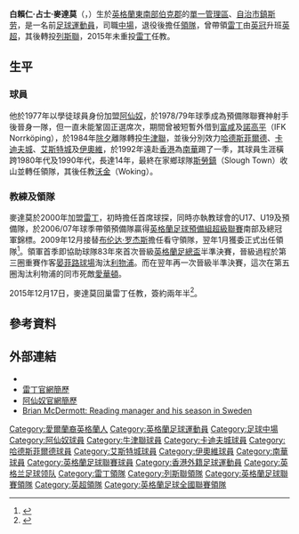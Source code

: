 {{noteTA|G1=足球|G2=FAcup|G3=EPL
|T=zh-hans:布莱恩·麦克德莫特; zh-hk:白賴仁·麥達莫;
|1=zh-hans:布莱恩; zh-hk:白賴仁;
|2=zh-hans:麦克德莫特; zh-hk:麥達莫;
|3=zh-hans:布莱恩·詹姆斯·麦克德莫特; zh-hk:白賴仁·占士·麥達莫;
}}
{{Infobox football biography
| playername     = 白賴仁·麥達莫<br />''Brian McDermott''
| image          = Brian McDermott Leeds 2014.jpg
| image_size  = 250
| caption        = 
| fullname       = Brian James McDermott
| dateofbirth    = {{Birth date and age|1961|4|8|df=y}}
| cityofbirth    = [[斯劳|斯劳]]
| countryofbirth = [[英格蘭|英格蘭]]
| height         = 
| position       = [[中場|中場]]
| currentclub    =
| youthyears1    = 1977–1979
| youthclubs1    = [[阿森纳足球俱乐部|阿仙奴]]
| years1         = 1979–1984
| clubs1         = [[阿森纳足球俱乐部|阿仙奴]]
| caps1          = 61
| goals1         = 12
| years2         = 1983
| clubs2         = → [[富勒姆足球俱乐部|富咸]]
| caps2          = 3
| goals2         = 0
| years3         = 1984
| clubs3         = → [[IFK諾爾雪平足球俱樂部|諾高平]]
| caps3          = 17
| goals3         = 6
| years4         = 1984–1987
| clubs4         = [[牛津联足球俱乐部|牛津聯]]
| caps4          = 24
| goals4         = 2
| years5         = 1986
| clubs5         = → [[哈德斯菲尔德足球俱乐部|哈德斯菲爾德]]
| caps5          = 4
| goals5         = 1
| years6         = 1987–1988
| clubs6         = [[卡迪夫城足球俱乐部|卡迪夫城]]
| caps6          = 51
| goals6         = 8
| years7         = 1988–1990
| clubs7         = [[埃克塞特城足球俱乐部|艾斯特城]]
| caps7          = 68
| goals7         = 4
| years8         = 1990–1992
| clubs8         = [[约维尔足球俱乐部|伊奧維]]
| caps8          = 62
| goals8         = 12
| years9         = 1992–1993
| clubs9         = [[南華足球隊|南華]]
| caps9          = 10
| goals9         = 2
| years10        = 1993–1995
| clubs10        = 
| caps10         = 
| goals10        = 
| years11        = 1995
| clubs11        = [[Slough_Town_F.C.|斯勞鎮]]
| caps11         = 6
| goals11        = 0
| years12        = 1996
| clubs12        = 
| caps12         = 
| goals12        = 
| manageryears1  = 1996–1998
| managerclubs1  = [[Slough_Town_F.C.|斯勞鎮]]
| manageryears2  = 1998–2000
| managerclubs2  = [[沃金足球俱乐部|沃金]]
| manageryears3  = 2009–2013
| managerclubs3  = [[雷丁足球俱乐部|雷丁]]
| manageryears4  = 2013–2014
| managerclubs4  = [[列斯聯足球會|列斯聯]]
| manageryears5  = 2015–2016
| managerclubs5  = [[雷丁足球俱乐部|雷丁]]
| pcupdate       = 2011年10月24日 (一) 05:31 (UTC)
| ntupdate       =
}}
'''白賴仁·占士·麥達莫'''（{{lang-en|'''Brian James McDermott'''}}，{{bd|1961年|4月8日|catidx=McDermott, Brian}}）生於[[英格蘭|英格蘭]][[東南英格蘭|東南部]][[伯克郡|伯克郡]]的[[單一管理區|單一管理區]]、[[英國自治市鎮地位|自治市鎮]][[斯劳|斯劳]]，是一名前[[足球|足球]][[運動員|運動員]]，司職[[中場|中場]]，退役後擔任[[教练|領隊]]，曾帶領[[雷丁足球俱乐部|雷丁]]由[[英冠|英冠]]升班[[英超|英超]]，其後轉投[[列斯聯足球會|列斯聯]]，2015年未重投[[雷丁足球俱乐部|雷丁]]任教。

==生平==
===球員===
他於1977年以學徒球員身份加盟[[阿森纳足球俱乐部|阿仙奴]]，於1978/79年球季成為預備隊聯賽神射手後晉身一隊，但一直未能鞏固正選席次，期間曾被短暫外借到[[富勒姆足球俱乐部|富咸]]及[[IFK諾爾雪平足球俱樂部|諾高平]]（IFK Norrköping），於1984年[[除夕|除夕]]離隊轉投[[牛津联足球俱乐部|牛津聯]]，並後分別效力[[哈德斯菲尔德足球俱乐部|哈德斯菲爾德]]、[[卡迪夫城足球俱乐部|卡迪夫城]]、[[埃克塞特城足球俱乐部|艾斯特城]]及[[约维尔足球俱乐部|伊奧維]]，於1992年遠赴[[香港|香港]]為[[南華足球隊|南華]]踢了一季，其球員生涯橫跨1980年代及1990年代，長達14年，最終在家鄉球隊[[Slough_Town_F.C.|斯勞鎮]]（Slough Town）收山並轉任領隊，其後任教[[沃金足球俱乐部|沃金]]（Woking）。

===教練及領隊===
麥達莫於2000年加盟[[雷丁足球俱乐部|雷丁]]，初時擔任首席球探，同時亦執教球會的U17、U19及預備隊，於2006/07年球季帶領預備隊贏得[[英格蘭足球預備組超級聯賽|英格蘭足球預備組超級聯賽]]南部及總冠軍錦標。2009年12月接替[[布伦达·罗杰斯|布伦达·罗杰斯]]擔任看守領隊，翌年1月獲委正式出任領隊<ref>{{cite news |language=en |url=http://www.skysports.com/story/0,19528,11688_5889090,00.html |title=Royals appoint McDermott |publisher=''Sky Sports'' |date=2010-01-27 |accessdate=2011-10-24 |archive-date=2016-03-09 |archive-url=https://web.archive.org/web/20160309124733/http://www.skysports.com/story/0,19528,11688_5889090,00.html |dead-url=no }}</ref>。領軍首季即協助球隊83年來首次晉級[[英格蘭足總盃|英格蘭足總盃]]半準決賽，晉級過程於第三圈重賽作客[[晏菲路球場|晏菲路球場]]淘汰[[利物浦足球俱乐部|利物浦]]。而在翌年再一次晉級半準決賽，這次在第五圈淘汰利物浦的同市死敵[[埃弗顿足球俱乐部|愛華頓]]。

2015年12月17日，麥達莫回巢雷丁任教，簽約兩年半<ref>{{citenews |language=en |url=http://www.bbc.com/sport/0/football/35050593 |title=Brian McDermott returns to Reading as manager |work=''[[BBC_Sport|BBC Sport]]'' |date=2015-12-17 |accessdate=2015-12-17 |archive-date=2015-12-17 |archive-url=https://web.archive.org/web/20151217110654/http://www.bbc.com/sport/0/football/35050593 |dead-url=no }}</ref>。

==參考資料==
{{reflist}}

==外部連結==
*{{soccerbase (manager)|1878|白賴仁·麥達莫}}
* [https://web.archive.org/web/20100218082931/http://www.readingfc.co.uk/page/ManagementProfiles/0,,10306~1065012,00.html 雷丁官網簡歷]
* [http://www.arsenal.com/history/profiles/451/brian-mcdermott 阿仙奴官網簡歷] {{WebCite|url=https://www.webcitation.org/6FAHjLrIM?url=http://www.arsenal.com/history/profiles/451/brian-mcdermott |date=20130316155139 |dateformat=iso }}
* [http://lesrosbifs.net/2011/05/brian-mcdermott-reading-manager-and-his-season-in-sweden/ Brian McDermott: Reading manager and his season in Sweden] {{Wayback|url=http://lesrosbifs.net/2011/05/brian-mcdermott-reading-manager-and-his-season-in-sweden/ |date=20200202040054 }}

{{列斯聯領隊}}

{{DEFAULTSORT:Macdermott, Brian}}

[[Category:愛爾蘭裔英格蘭人|Category:愛爾蘭裔英格蘭人]]
[[Category:英格蘭足球運動員|Category:英格蘭足球運動員]]
[[Category:足球中場|Category:足球中場]]
[[Category:阿仙奴球員|Category:阿仙奴球員]]
[[Category:牛津聯球員|Category:牛津聯球員]]
[[Category:卡迪夫城球員|Category:卡迪夫城球員]]
[[Category:哈德斯菲爾德球員|Category:哈德斯菲爾德球員]]
[[Category:艾斯特城球員|Category:艾斯特城球員]]
[[Category:伊奧維球員|Category:伊奧維球員]]
[[Category:南華球員|Category:南華球員]]
[[Category:英格蘭足球聯賽球員|Category:英格蘭足球聯賽球員]]
[[Category:香港外籍足球運動員|Category:香港外籍足球運動員]]
[[Category:英格兰足球领队|Category:英格兰足球领队]]
[[Category:雷丁領隊|Category:雷丁領隊]]
[[Category:列斯聯領隊|Category:列斯聯領隊]]
[[Category:英格蘭足球聯賽領隊|Category:英格蘭足球聯賽領隊]]
[[Category:英超領隊|Category:英超領隊]]
[[Category:英格蘭足球全國聯賽領隊|Category:英格蘭足球全國聯賽領隊]]